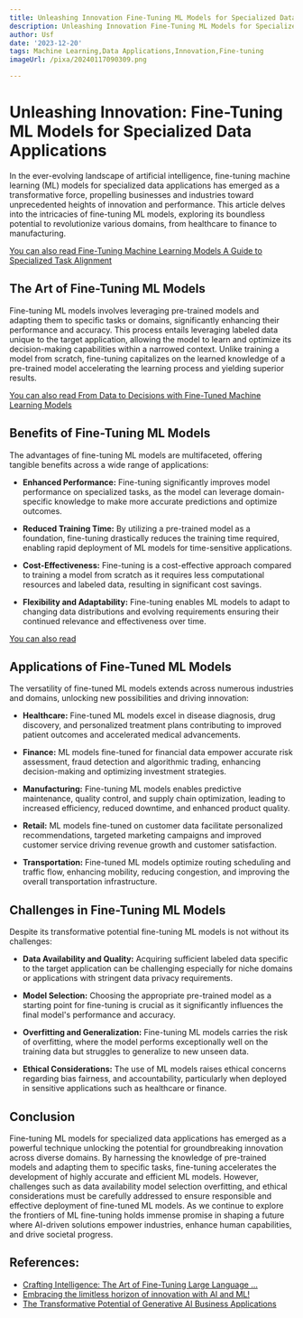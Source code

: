 ```yaml
---
title: Unleashing Innovation Fine-Tuning ML Models for Specialized Data Applications
description: Unleashing Innovation Fine-Tuning ML Models for Specialized Data Applications
author: Usf
date: '2023-12-20'
tags: Machine Learning,Data Applications,Innovation,Fine-tuning
imageUrl: /pixa/20240117090309.png

---
```

# Unleashing Innovation: Fine-Tuning ML  Models for Specialized Data Applications

In the ever-evolving landscape of artificial intelligence, fine-tuning machine learning (ML)  models for specialized data applications has emerged as a transformative force, propelling businesses and industries toward unprecedented heights of innovation and performance. This article  delves into the intricacies of fine-tuning ML  models, exploring its boundless  potential to revolutionize various domains, from healthcare to finance to manufacturing.

[You can also read Fine-Tuning Machine Learning Models  A Guide to Specialized Task Alignment](Fine-Tuning%20Machine%20Learning%20Models%20A%20Guide%20to%20Specialized%20Task%20Alignment)


## The Art of Fine-Tuning  ML Models

Fine-tuning ML models involves leveraging pre-trained models and adapting them to  specific tasks or domains, significantly enhancing their performance and accuracy. This process entails  leveraging labeled data unique to the target application, allowing the model to learn and optimize its decision-making  capabilities within a narrowed context. Unlike training a model from scratch, fine-tuning capitalizes on the learned knowledge of a pre-trained  model  accelerating the learning  process  and yielding superior results.

[You can also read From Data to Decisions  with Fine-Tuned Machine Learning Models](From%20Data%20to%20Decisions%20with%20Fine-Tuned%20Machine%20Learning%20Models)


## Benefits of Fine-Tuning ML Models

The advantages of fine-tuning ML models are multifaceted, offering tangible  benefits across a wide range of applications:

- **Enhanced Performance:** Fine-tuning  significantly improves model performance on specialized tasks, as the model can  leverage domain-specific knowledge to make more accurate predictions and optimize  outcomes.

- **Reduced Training Time:** By utilizing a pre-trained model as a foundation, fine-tuning  drastically reduces  the training time required, enabling rapid deployment of ML models for time-sensitive applications.

- **Cost-Effectiveness:** Fine-tuning is  a cost-effective approach compared to  training a model from scratch as it requires less computational resources and  labeled data, resulting in significant  cost savings.

- **Flexibility and Adaptability:** Fine-tuning  enables ML models to adapt  to changing data distributions and evolving requirements ensuring  their  continued relevance and effectiveness  over time.

[You  can  also read  ]()


## Applications of Fine-Tuned  ML Models

The versatility of fine-tuned ML models extends across numerous industries and domains,  unlocking new possibilities and driving innovation:

- **Healthcare:** Fine-tuned ML models excel in disease diagnosis, drug discovery, and  personalized treatment plans contributing to improved patient outcomes and accelerated medical advancements.

- **Finance:** ML models fine-tuned for financial  data empower accurate risk assessment, fraud detection and algorithmic trading, enhancing decision-making and optimizing investment strategies.

- **Manufacturing:** Fine-tuning ML models enables predictive maintenance, quality control, and supply chain optimization, leading to increased efficiency, reduced downtime, and enhanced product quality.

- **Retail:** ML models fine-tuned on customer data facilitate personalized  recommendations, targeted marketing campaigns and improved customer service driving revenue  growth and customer satisfaction.

- **Transportation:** Fine-tuned  ML models optimize routing scheduling and traffic flow, enhancing mobility, reducing congestion, and improving  the overall transportation infrastructure.

## Challenges in  Fine-Tuning ML Models

Despite its  transformative potential fine-tuning ML models is not without its challenges:

- **Data Availability and Quality:** Acquiring sufficient  labeled data specific to the target application can be challenging especially  for niche domains or applications with stringent data privacy requirements.

- **Model Selection:** Choosing the appropriate pre-trained  model as a  starting point for fine-tuning is  crucial as it significantly influences the final model's performance and accuracy.

- **Overfitting and Generalization:** Fine-tuning  ML models carries the risk of overfitting, where the model  performs exceptionally well on  the training data but struggles to generalize to new unseen data.

- **Ethical Considerations:** The use of ML models  raises ethical concerns regarding bias fairness, and  accountability, particularly when deployed in sensitive applications such as healthcare or finance.

## Conclusion

Fine-tuning ML models for specialized data applications has  emerged as  a powerful technique unlocking the potential  for  groundbreaking innovation across diverse domains. By harnessing the knowledge of  pre-trained models and adapting them to specific tasks, fine-tuning accelerates the development of  highly accurate and efficient ML models. However, challenges such as data availability model selection overfitting, and ethical  considerations must be carefully addressed to ensure responsible  and  effective deployment of fine-tuned ML  models. As we continue  to explore the frontiers of ML fine-tuning  holds immense promise in shaping a future where AI-driven solutions empower industries, enhance human capabilities, and drive societal progress.

## References:
- [Crafting Intelligence: The Art of Fine-Tuning Large Language ...](https://medium.com/@stansotirov-ai/crafting-intelligence-the-art-of-fine-tuning-large-language-models-for-business-brilliance-69ec4577c962)
- [Embracing the limitless horizon of innovation with AI and ML!](https://www.linkedin.com/pulse/ai-ml-learning-realization-week12-ashish-katyayan)
- [The Transformative Potential of Generative AI Business Applications](https://graphite-note.com/the-transformative-potential-of-generative-ai-business-applications)
